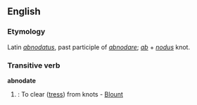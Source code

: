 ==English==
===Etymology===
Latin ''[[abnodatus]]'', past participle of ''[[abnodare]]''; ''[[ab]]'' + ''[[nodus]]'' knot.

===Transitive verb===
'''abnodate'''
# {{rare}}: To clear ([[tress]]) from knots - [[Blount]]